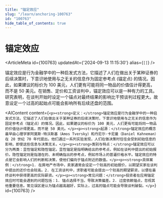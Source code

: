 ```yaml
---
title: "锚定效应"
slug: "/learn/anchoring-100763"
id: "100763"
hide_table_of_contents: true
---
```



# 锚定效应

<ArticleMeta id={100763} updatedAt={'2024-09-13 11:15:30'} alias={`[]`} />
<div className='border-solid border-b border-t-0 my-4 border-[var(--ifm-color-gray-300)]' />

锚定效应是行为金融学中的一种启发式方法，它描述了人们在做出关于某种证券的后续决策时，下意识地使用与之无关的信息作为固定参考点 (锚定点) 的情况。因此，如果建议的标价为 100 美元，人们更有可能将同一物品的价值估计得更高，而不是 50 美元。在销售、定价和工资谈判中，锚定效应可以是一种有力的工具。研究表明，在谈判开始时设定一个锚点对最终结果的影响比干预谈判过程更大。故意设定一个过高的起始点可能会影响所有后续还盘的范围。

<AIContent content={`<p><strong>定义：</strong>锚定效应是行为金融学中的一种启发式方法，它描述了人们在做出关于某种证券的后续决策时，下意识地使用与之无关的信息作为固定参考点（锚定点）的情况。因此，如果建议的标价为 100 美元，人们更有可能将同一物品的价值估计得更高，而不是 50 美元。</p><p><strong>起源：</strong>锚定效应的概念最早由心理学家阿莫斯·特沃斯基（Amos Tversky）和丹尼尔·卡尼曼（Daniel Kahneman）在 20 世纪 70 年代提出。他们通过一系列实验发现，人们在做决策时往往会受到初始信息的影响，即使这些信息与决策无关。</p><p><strong>类别与特点：</strong>锚定效应可以分为两类：显性锚定和隐性锚定。显性锚定是指明确给出的参考点，例如在谈判中提出的初始报价。隐性锚定则是指潜在的、未明确指出的参考点，例如市场上的普遍价格水平。锚定效应的特点是它会影响人们的判断和决策，使他们偏向于锚点附近的数值。</p><p><strong>具体案例：</strong>1. 在房地产市场中，卖家通常会设定一个较高的初始报价，以期望买家在谈判中提出的还价也会较高。2. 在工资谈判中，求职者可能会提出一个较高的期望薪资，以便在最终谈判中获得更高的实际薪资。</p><p><strong>常见问题：</strong>投资者在应用锚定效应时可能会遇到的问题包括：1. 锚点选择不当，导致决策偏差。2. 过度依赖锚点，忽视其他重要信息。常见误区是认为锚点越高越好，实际上，过高的锚点可能会导致谈判破裂。</p>`} id={100763} />
